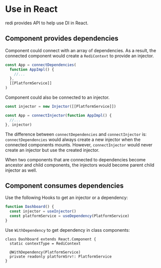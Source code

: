 # Use in React

redi provides API to help use DI in React.

## Component provides dependencies

Component could connect with an array of dependencies. As a result, the connected component would create a `RediContext` to provide an injector.

```ts
const App = connectDependencies(
  function AppImpl() {
    //...
  },
  [[PlatformService]]
)
```

Component could also be connected to an injector.

```ts
const injector = new Injector([[PlatformService]])

const App = connectInjector(function AppImpl() {
  //...
}, injector)
```

The difference between `connectDependencies` and `connectInjector` is: `connectDependencies` would always create a new injector when the connected components mounts. However, `connectInjector` would never create an injector but use the created injector.

When two components that are connected to dependencies become ancestor and child components, the injectors would become parent child injector as well. 

## Component consumes dependencies

Use the following Hooks to get an injector or a dependency:

```ts highlight=2,3
function Dashboard() {
  const injector = useInjector()
  const platformService = useDependency(PlatformService)
}
```

Use `WithDependency` to get dependency in class components:

```tsx highlight=2
class Dashboard extends React.Component {
  static contextType = RediContext

  @WithDependency(PlatformService)
  private readonly platformSrv!: PlatformService
}
```
